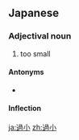 ==Japanese==
{{ja-kanjitab|か|しょう|yomi=o}}

===Adjectival noun===
{{ja-adj|decl=な|かしょう}}

# too small

====Antonyms====
* {{ja-r|過大|かだい}}

====Inflection====
{{ja-na|かしょう}}

[[ja:過小]]
[[zh:過小]]